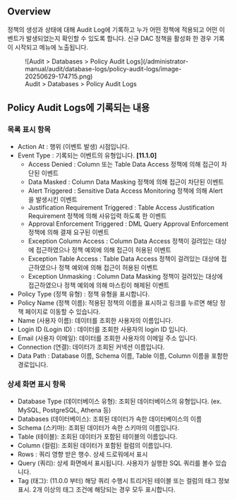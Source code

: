 ## Overview

정책의 생성과 상태에 대해 Audit Log에 기록하고 누가 어떤 정책에 적용되고 어떤 이벤트가 발생되었는지 확인할 수 있도록 합니다. 신규 DAC 정책을 활성화 한 경우 기록이 시작되고 메뉴에 노출됩니다.

<figure data-layout="center" data-align="center">
![Audit &gt; Databases &gt; Policy Audit Logs](/administrator-manual/audit/database-logs/policy-audit-logs/image-20250629-174715.png)
<figcaption>
Audit &gt; Databases &gt; Policy Audit Logs
</figcaption>
</figure>

## Policy Audit Logs에 기록되는 내용

### 목록 표시 항목

* Action At : 행위 (이벤트 발생) 시점입니다.
* Event Type : 기록되는 이벤트의 유형입니다. **[11.1.0]** 
    * Access Denied : Column 또는 Table Data Access 정책에 의해 접근이 차단된 이벤트
    * Data Masked : Column Data Masking 정책에 의해 접근이 차단된 이벤트
    * Alert Triggered : Sensitive Data Access Monitoring 정책에 의해 Alert 을 발생시킨 이벤트
    * Justification Requirement Triggered : Table Access Justification Requirement 정책에 의해 사유입력 하도록 한 이벤트
    * Approval Enforcement Triggered : DML Query Approval Enforcement 정책에 의해 결재 요구된 이벤트
    * Exception Column Access : Column Data Access 정책이 걸려있는 대상에 접근하였으나 정책 예외에 의해 접근이 허용된 이벤트
    * Exception Table Access : Table Data Access 정책이 걸려있는 대상에 접근하였으나 정책 예외에 의해 접근이 허용된 이벤트
    * Exception Unmasking : Column Data Masking 정책이 걸려있는 대상에 접근하였으나 정책 예외에 의해 마스킹이 해제된 이벤트
* Policy Type (정책 유형) : 정책 유형을 표시합니다.
* Policy Name (정책 이름): 적용된 정책의 이름을 표시하고 링크를 누르면 해당 정책 페이지로 이동할 수 있습니다.
* Name (사용자 이름): 데이터를 조회한 사용자의 이름입니다.
* Login ID (Login ID) : 데이터를 조회한 사용자의 login ID 입니다.
* Email (사용자 이메일): 데이터를 조회한 사용자의 이메일 주소 입니다.
* Connection (연결): 데이터가 조회된 커넥션 이름입니다.
* Data Path : Database 이름, Schema 이름, Table 이름, Column 이름을 포함한 경로입니다. 

### 상세 화면 표시 항목

* Database Type (데이터베이스 유형): 조회된 데이터베이스의 유형입니다. (ex. MySQL, PostgreSQL, Athena 등)
* Databases (데이터베이스): 조회된 데이터가 속한 데이터베이스의 이름
* Schema (스키마): 조회된 데이터가 속한 스키마의 이름입니다. 
* Table (테이블): 조회된 데이터가 포함된 테이블의 이름입니다.
* Column (컬럼): 조회된 데이터가 포함된 컬럼의 이름입니다.
* Rows : 쿼리 영향 받은 행수. 상세 드로워에서 표시
* Query (쿼리): 상세 화면에서 표시됩니다. 사용자가 실행한 SQL 쿼리를 볼수 있습니다.
* Tag (태그): (11.0.0 부터) 해당 쿼리 수행시 트리거된 테이블 또는 컬럼의 태그 정보 표시. 2개 이상의 태그 조건에 해당되는 경우 모두 표시합니다.
